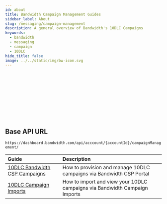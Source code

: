 ---
id: about
title: Bandwidth Campaign Management Guides
sidebar_label: About
slug: /messaging/campaign-management
description: A general overview of Bandwidth's 10DLC Campaigns
keywords:
  - bandwidth
  - messaging
  - campaign
  - 10DLC
hide_title: false
image: ../../static/img/bw-icon.svg
---


<Svg className='about-image' /> <br/>

## Base API URL

`https://dashboard.bandwidth.com/api/acccount/{accountId}/campaignManagement/`

| Guide | Description |
|:------|:------------|
|[10DLC Bandwidth CSP Campaigns](/docs/messaging/campaign-management/csp) | How to provision and manage 10DLC campaigns via Bandwidth CSP Portal |
|[10DLC Campaign Imports](/docs/messaging/campaign-management/imports) | How to import and view your 10DLC campaigns via Bandwidth Campaign Imports |
